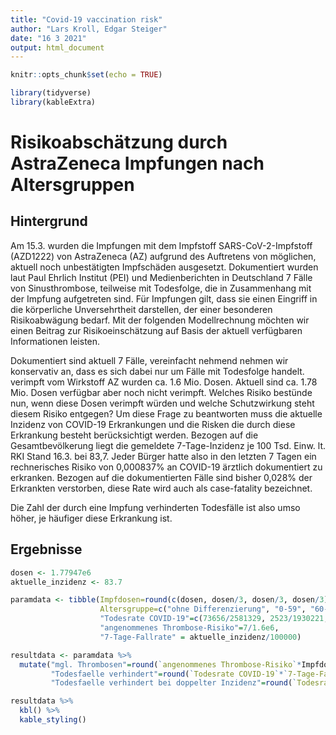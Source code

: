 ```yaml
---
title: "Covid-19 vaccination risk"
author: "Lars Kroll, Edgar Steiger"
date: "16 3 2021"
output: html_document
---
```


```r
knitr::opts_chunk$set(echo = TRUE)
```

```r
library(tidyverse)
library(kableExtra)
```

# Risikoabschätzung durch AstraZeneca Impfungen nach Altersgruppen

## Hintergrund 

Am 15.3. wurden die Impfungen mit dem Impfstoff SARS-CoV-2-Impfstoff (AZD1222) von AstraZeneca (AZ) aufgrund des Auftretens von möglichen, aktuell noch unbestätigten Impfschäden ausgesetzt. Dokumentiert wurden laut Paul Ehrlich Institut (PEI) und Medienberichten in Deutschland 7 Fälle von Sinusthrombose, teilweise mit Todesfolge, die in Zusammenhang mit der Impfung aufgetreten sind. Für Impfungen gilt, dass sie einen Eingriff in die körperliche Unversehrtheit darstellen, der einer besonderen Risikoabwägung bedarf. Mit der folgenden Modellrechnung möchten wir einen Beitrag zur Risikoeinschätzung auf Basis der aktuell verfügbaren Informationen leisten.

Dokumentiert sind aktuell 7 Fälle, vereinfacht nehmend nehmen wir konservativ an, dass es sich dabei nur um Fälle mit Todesfolge handelt. verimpft vom Wirkstoff AZ wurden ca. 1.6 Mio. Dosen. Aktuell sind ca. 1.78 Mio. Dosen verfügbar aber noch nicht verimpft. Welches Risiko bestünde nun, wenn diese Dosen verimpft würden und welche Schutzwirkung steht diesem Risiko entgegen? Um diese Frage zu beantworten muss die aktuelle Inzidenz von COVID-19 Erkrankungen und die Risken die durch diese Erkrankung besteht berücksichtigt werden. Bezogen auf die Gesamtbevölkerung liegt die gemeldete 7-Tage-Inzidenz je 100 Tsd. Einw. lt. RKI Stand 16.3. bei 83,7. Jeder Bürger hatte also in den letzten 7 Tagen ein rechnerisches Risiko von 0,000837% an COVID-19 ärztlich dokumentiert zu erkranken. Bezogen auf die dokumentierten Fälle sind bisher 0,028% der Erkrankten verstorben, diese Rate wird auch als case-fatality bezeichnet.

Die Zahl der durch eine Impfung verhinderten Todesfälle ist also umso höher, je häufiger diese Erkrankung ist.


## Ergebnisse


```r
dosen <- 1.77947e6
aktuelle_inzidenz <- 83.7

paramdata <- tibble(Impfdosen=round(c(dosen, dosen/3, dosen/3, dosen/3)),
                    Altersgruppe=c("ohne Differenzierung", "0-59", "60-79", "80+"),
                    "Todesrate COVID-19"=c(73656/2581329, 2523/1930221,19936/396629,51197/254479),
                    "angenommenes Thrombose-Risiko"=7/1.6e6,
                    "7-Tage-Fallrate" = aktuelle_inzidenz/100000)

resultdata <- paramdata %>%
  mutate("mgl. Thrombosen"=round(`angenommenes Thrombose-Risiko`*Impfdosen),
         "Todesfaelle verhindert"=round(`Todesrate COVID-19`*`7-Tage-Fallrate`*Impfdosen),
         "Todesfaelle verhindert bei doppelter Inzidenz"=round(`Todesrate COVID-19`*`7-Tage-Fallrate`*2*Impfdosen))

resultdata %>%
  kbl() %>%
  kable_styling()
```